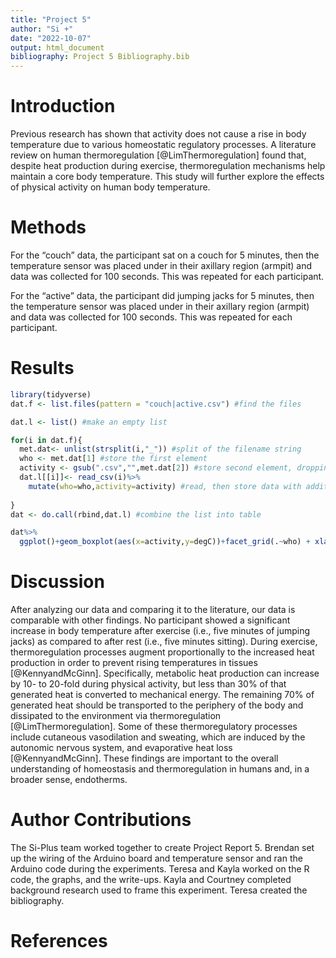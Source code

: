 ```yaml
---
title: "Project 5"
author: "Si +"
date: "2022-10-07"
output: html_document
bibliography: Project 5 Bibliography.bib
---
```


# Introduction
Previous research has shown that activity does not cause a rise in body temperature due to various homeostatic regulatory processes. A literature review on human thermoregulation [@LimThermoregulation] found that, despite heat production during exercise, thermoregulation mechanisms help maintain a core body temperature. This study will further explore the effects of physical activity on human body temperature.


# Methods
For the "couch" data, the participant sat on a couch for 5 minutes, then the temperature sensor was placed under in their axillary region (armpit) and data was collected for 100 seconds. This was repeated for each participant.

For the "active" data, the participant did jumping jacks for 5 minutes, then the temperature sensor was placed under in their axillary region (armpit) and data was collected for 100 seconds. This was repeated for each participant.


# Results

```r
library(tidyverse)
dat.f <- list.files(pattern = "couch|active.csv") #find the files

dat.l <- list() #make an empty list

for(i in dat.f){
  met.dat<- unlist(strsplit(i,"_")) #split of the filename string
  who <- met.dat[1] #store the first element
  activity <- gsub(".csv","",met.dat[2]) #store second element, dropping CSV with gsub()
  dat.l[[i]]<- read_csv(i)%>%
    mutate(who=who,activity=activity) #read, then store data with additional columns of metada in list as position unique to i
  
}
dat <- do.call(rbind,dat.l) #combine the list into table

dat%>%
  ggplot()+geom_boxplot(aes(x=activity,y=degC))+facet_grid(.~who) + xlab("Activity") + ylab("Axillary Temperature (celsius)") #plot to see what we get
```


# Discussion
After analyzing our data and comparing it to the literature, our data is comparable with other findings. No participant showed a significant increase in body temperature after exercise (i.e., five minutes of jumping jacks) as compared to after rest (i.e., five minutes sitting). During exercise, thermoregulation processes augment proportionally to the increased heat production in order to prevent rising temperatures in tissues [@KennyandMcGinn]. Specifically, metabolic heat production can increase by 10- to 20-fold during physical activity, but less than 30% of that generated heat is converted to mechanical energy. The remaining 70% of generated heat should be transported to the periphery of the body and dissipated to the environment via thermoregulation [@LimThermoregulation]. Some of these thermoregulatory processes include cutaneous vasodilation and sweating, which are induced by the autonomic nervous system, and evaporative heat loss [@KennyandMcGinn]. These findings are important to the overall understanding of homeostasis and thermoregulation in humans and, in a broader sense, endotherms.


# Author Contributions
The Si-Plus team worked together to create Project Report 5. Brendan set up the wiring of the Arduino board and temperature sensor and ran the Arduino code during the experiments. Teresa and Kayla worked on the R code, the graphs, and the write-ups. Kayla and Courtney completed background research used to frame this experiment. Teresa created the bibliography.


# References
